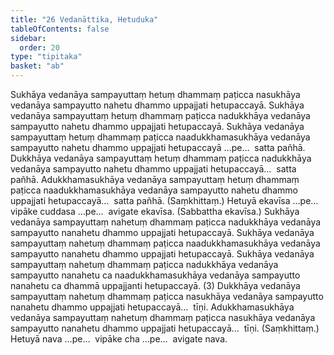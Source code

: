 ```yaml
---
title: "26 Vedanāttika, Hetuduka"
tableOfContents: false
sidebar:
  order: 20
type: "tipitaka"
basket: "ab"
---
```



<DynamicBreadcrumb />

<Division number="65">

<Paragraph number="168">
Sukhāya vedanāya sampayuttaṃ hetuṃ dhammaṃ paṭicca nasukhāya vedanāya sampayutto nahetu dhammo uppajjati hetupaccayā. Sukhāya vedanāya sampayuttaṃ hetuṃ dhammaṃ paṭicca nadukkhāya vedanāya sampayutto nahetu dhammo uppajjati hetupaccayā. Sukhāya vedanāya sampayuttaṃ hetuṃ dhammaṃ paṭicca naadukkhamasukhāya vedanāya sampayutto nahetu dhammo uppajjati hetupaccayā …pe…  satta pañhā.
</Paragraph>

<Paragraph number="169">
Dukkhāya vedanāya sampayuttaṃ hetuṃ dhammaṃ paṭicca nadukkhāya vedanāya sampayutto nahetu dhammo uppajjati hetupaccayā…  satta pañhā.
</Paragraph>

<Paragraph number="170">
Adukkhamasukhāya vedanāya sampayuttaṃ hetuṃ dhammaṃ paṭicca naadukkhamasukhāya vedanāya sampayutto nahetu dhammo uppajjati hetupaccayā…  satta pañhā. (Saṃkhittaṃ.)
</Paragraph>

<Paragraph number="171">
Hetuyā ekavīsa …pe…  vipāke cuddasa …pe…  avigate ekavīsa. (Sabbattha ekavīsa.)
</Paragraph>

</Division>
<Division number="66">

<Paragraph number="172">
Sukhāya vedanāya sampayuttaṃ nahetuṃ dhammaṃ paṭicca nadukkhāya vedanāya sampayutto nanahetu dhammo uppajjati hetupaccayā. Sukhāya vedanāya sampayuttaṃ nahetuṃ dhammaṃ paṭicca naadukkhamasukhāya vedanāya sampayutto nanahetu dhammo uppajjati hetupaccayā. Sukhāya vedanāya sampayuttaṃ nahetuṃ dhammaṃ paṭicca nadukkhāya vedanāya sampayutto nanahetu ca naadukkhamasukhāya vedanāya sampayutto nanahetu ca dhammā uppajjanti hetupaccayā. (3)
</Paragraph>

<Paragraph number="173">
Dukkhāya vedanāya sampayuttaṃ nahetuṃ dhammaṃ paṭicca nasukhāya vedanāya sampayutto nanahetu dhammo uppajjati hetupaccayā…  tīṇi.
</Paragraph>

<Paragraph number="174">
Adukkhamasukhāya vedanāya sampayuttaṃ nahetuṃ dhammaṃ paṭicca nasukhāya vedanāya sampayutto nanahetu dhammo uppajjati hetupaccayā…  tīṇi. (Saṃkhittaṃ.)
</Paragraph>

<Paragraph number="175">
Hetuyā nava …pe…  vipāke cha …pe…  avigate nava.
</Paragraph>
</Division>